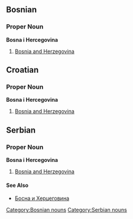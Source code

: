 ==Bosnian==
===Proper Noun===
'''Bosna i Hercegovina'''
#[[Bosnia and Herzegovina]]
[[Category:Bosnian nouns]]

==Croatian==
===Proper Noun===
'''Bosna i Hercegovina'''
#[[Bosnia and Herzegovina]]

==Serbian==
===Proper Noun===
'''Bosna i Hercegovina'''
#[[Bosnia and Herzegovina]]
====See Also====
*[[Босна и Херцеговина]]
[[Category:Serbian nouns]]
